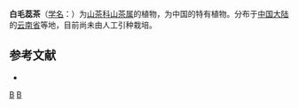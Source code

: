 {{Speciesbox 
| taxon = Camellia candida
| authority = [[张宏达|H. T. Chang]]
}}

'''白毛蕊茶'''（[[学名|学名]]：{{lang|la|''Camellia candida''}}）为[[山茶科|山茶科]][[山茶属|山茶属]]的植物，为中国的特有植物。分布于[[中国大陆|中国大陆]]的[[云南省|云南省]]等地，目前尚未由人工引种栽培。

== 参考文献 ==
<div class="references-small">
* {{cite web| url =http://www.bioinfo.cn/db05/KmzwSpecies.php?action=view&id=22183| title =白毛蕊茶| work =《中国高等植物数据库全库》| publisher =中国科学院微生物研究所| author =昆明植物研究所| accessdate =2009-02-25| deadurl =yes| archiveurl =https://web.archive.org/web/20160305035113/http://www.bioinfo.cn/db05/KmzwSpecies.php?action=view&id=22183| archivedate =2016-03-05}}
</div>
{{Taxonbar|from=Q15231315}}

[[Category:山茶属|B]]
[[Category:云南植物|B]]